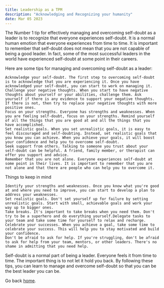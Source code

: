 ```yaml
---
title: Leadership as a TPM
description: "Acknowledging and Recognizing your humanity"
date: Mar 05 2023
---
```


The Number 1 tip for effectively managing and overcoming self-doubt as a leader is to recognize that everyone experiences self-doubt. It is a normal human emotion that everyone experiences from time to time. It is important to remember that self-doubt does not mean that you are not capable of being a good leader. In fact, some of the most successful leaders in the world have experienced self-doubt at some point in their careers.

Here are some tips for managing and overcoming self-doubt as a leader:

    Acknowledge your self-doubt. The first step to overcoming self-doubt is to acknowledge that you are experiencing it. Once you have acknowledged your self-doubt, you can start to work on managing it.
    Challenge your negative thoughts. When you start to have negative thoughts about yourself or your abilities, challenge them. Ask yourself if there is any evidence to support your negative thoughts. If there is not, then try to replace your negative thoughts with more positive ones.
    Focus on your strengths. Everyone has strengths and weaknesses. When you are feeling self-doubt, focus on your strengths. Remind yourself of all the things that you are good at and all the things that you have accomplished.
    Set realistic goals. When you set unrealistic goals, it is easy to feel discouraged and self-doubting. Instead, set realistic goals that you know you can achieve. When you achieve your goals, it will boost your confidence and help you to overcome self-doubt.
    Seek support from others. Talking to someone you trust about your self-doubt can be helpful. A friend, family member, or therapist can offer you support and advice.
    Remember that you are not alone. Everyone experiences self-doubt at some point in their lives. It is important to remember that you are not alone and that there are people who can help you to overcome it.

Things to keep in mind

    Identify your strengths and weaknesses. Once you know what you're good at and where you need to improve, you can start to develop a plan to address your weaknesses.
    Set realistic goals. Don't set yourself up for failure by setting unrealistic goals. Start with small, achievable goals and work your way up to bigger ones.
    Take breaks. It's important to take breaks when you need them. Don't try to be a superhero and do everything yourself.Delegate tasks to your team and take some time for yourself to relax and recharge.
    Celebrate your successes. When you achieve a goal, take some time to celebrate your success. This will help you to stay motivated and build your confidence.
    Don't be afraid to ask for help. If you're struggling, don't be afraid to ask for help from your team, mentors, or other leaders. There's no shame in admitting that you need help.

Self-doubt is a normal part of being a leader. Everyone feels it from time to time. The important thing is to not let it hold you back. By following these tips, you can learn to manage and overcome self-doubt so that you can be the best leader you can be.


Go back [home](/).    
